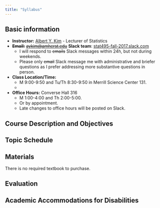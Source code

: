 ```yaml
---
title: "Syllabus"
---
```


## Basic information

* **Instructor:** [Albert Y. Kim](https://rudeboybert.github.io/) - Lecturer of Statistics
* **~~Email:~~** ~~[aykim@amherst.edu](aykim@amherst.edu)~~ **Slack team**: <a target="_blank" class="page-link" href="https://stat495-fall-2017.slack.com/"> stat495-fall-2017.slack.com</a>
    + I will respond to ~~emails~~ Slack messages within 24h, but not during weekends.
    + Please only ~~email~~ Slack message me with administrative and briefer questions as I prefer addressing more substantive questions in person.
* **Class Location/Time:**
    + M 9:00-9:50 and Tu/Th 8:30-9:50 in Merrill Science Center 131.
    + <!--You do not need to inform me of absences. Please consult your peers for what you missed.-->
* **Office Hours:** Converse Hall 316
    + M 1:00-4:00 and Th 2:00-5:00.
    + Or by appointment.
    + Late changes to office hours will be posted on Slack.

    
## Course Description and Objectives




## Topic Schedule



## Materials

There is no required textbook to purchase.


## Evaluation



## Academic Accommodations for Disabilities

